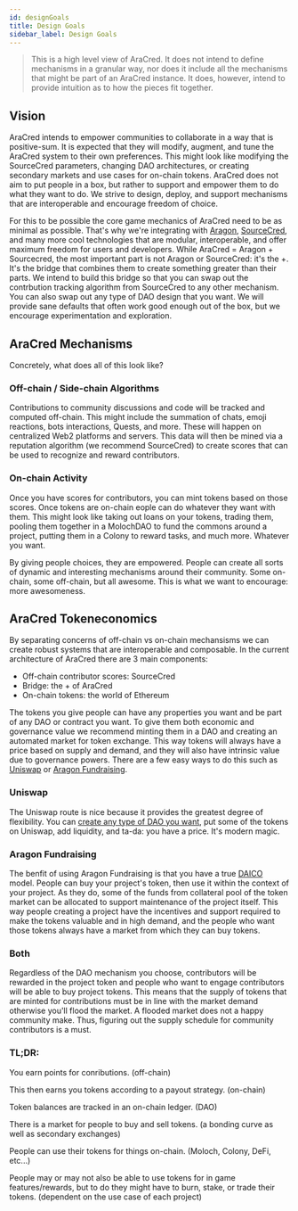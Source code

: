 ```yaml
---
id: designGoals
title: Design Goals
sidebar_label: Design Goals
---
```



> This is a high level view of AraCred. It does not intend to define mechanisms in a granular way, nor does it include all the mechanisms that might be part of an AraCred instance. It does, however, intend to provide intuition as to how the pieces fit together. 

## Vision

AraCred intends to empower communities to collaborate in a way that is positive-sum. It is expected that they will modify, augment, and tune the AraCred system to their own preferences. This might look like modifying the SourceCred parameters, changing DAO architectures, or creating secondary markets and use cases for on-chain tokens. AraCred does not aim to put people in a box, but rather to support and empower them to do what they want to do. We strive to design, deploy, and support mechanisms that are interoperable and encourage freedom of choice.

For this to be possible the core game mechanics of AraCred need to be as minimal as possible. That's why we're integrating with [Aragon](https://aragon.org/), [SourceCred](https://sourcecred.io/), and many more cool technologies that are modular, interoperable, and offer maximum freedom for users and developers. While AraCred = Aragon + Sourcecred, the most important part is not Aragon or SourceCred: it's the +. It's the bridge that combines them to create something greater than their parts. We intend to build this bridge so that you can swap out the contrbution tracking algorithm from SourceCred to any other mechanism. You can also swap out any type of DAO design that you want. We will provide sane defaults that often work good enough out of the box, but we encourage experimentation and exploration.

## AraCred Mechanisms

Concretely, what does all of this look like? 

### Off-chain / Side-chain Algorithms

Contributions to community discussions and code will be tracked and computed off-chain. This might include the summation of chats, emoji reactions, bots interactions, Quests, and more. These will happen on centralized Web2 platforms and servers. This data will then be mined via a reputation algorithm (we recommend SourceCred) to create scores that can be used to recognize and reward contributors. 

### On-chain Activity

Once you have scores for contributors, you can mint tokens based on those scores. Once tokens are on-chain eople can do whatever they want with them. This might look like taking out loans on your tokens, trading them, pooling them together in a MolochDAO to fund the commons around a project, putting them in a Colony to reward tasks, and much more. Whatever you want.

By giving people choices, they are empowered. People can create all sorts of dynamic and interesting mechanisms around their community. Some on-chain, some off-chain, but all awesome. This is what we want to encourage: more awesomeness.

## AraCred Tokeneconomics

By separating concerns of off-chain vs on-chain mechansisms we can create robust systems that are interoperable and composable. In the current architecture of AraCred there are 3 main components:
- Off-chain contributor scores: SourceCred 
- Bridge: the + of AraCred 
- On-chain tokens: the world of Ethereum

The tokens you give people can have any properties you want and be part of any DAO or contract you want. To give them both economic and governance value we recommend minting them in a DAO and creating an automated market for token exchange. This way tokens will always have a price based on supply and demand, and they will also have intrinsic value due to governance powers. There are a few easy ways to do this such as [Uniswap](https://uniswap.exchange/) or [Aragon Fundraising](https://fundraising.aragon.black/).  

### Uniswap

The Uniswap route is nice because it provides the greatest degree of flexibility. You can [create any type of DAO you want](https://mainnet.aragon.org/#/create), put some of the tokens on Uniswap, add liquidity, and ta-da: you have a price. It's modern magic.

### Aragon Fundraising

The benfit of using Aragon Fundraising is that you have a true [DAICO](https://ethresear.ch/t/explanation-of-daicos/465) model. People can buy your project's token, then use it within the context of your project. As they do, some of the funds from collateral pool of the token market can be allocated to support maintenance of the project itself. This way people creating a project have the incentives and support required to make the tokens valuable and in high demand, and the people who want those tokens always have a market from which they can buy tokens. 

### Both

Regardless of the DAO mechanism you choose, contributors will be rewarded in the project token and people who want to engage contributors will be able to buy project tokens. This means that the supply of tokens that are minted for contributions must be in line with the market demand otherwise you'll flood the market. A flooded market does not a happy community make. Thus, figuring out the supply schedule for community contributors is a must. 

### TL;DR:

You earn points for conributions. (off-chain) 

This then earns you tokens according to a payout strategy. (on-chain) 

Token balances are tracked in an on-chain ledger. (DAO)

There is a market for people to buy and sell tokens. (a bonding curve as well as secondary exchanges) 

People can use their tokens for things on-chain. (Moloch, Colony, DeFi, etc...)

People may or may not also be able to use tokens for in game features/rewards, but to do they might have to burn, stake, or trade their tokens. (dependent on the use case of each project)